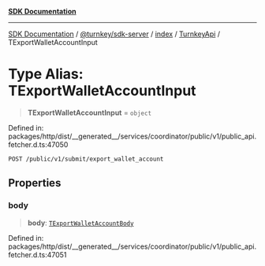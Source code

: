 [**SDK Documentation**](../../../../../../README.mdx)

***

[SDK Documentation](../../../../../../packages.mdx) / [@turnkey/sdk-server](../../../../README.mdx) / [index](../../../README.mdx) / [TurnkeyApi](../README.mdx) / TExportWalletAccountInput

# Type Alias: TExportWalletAccountInput

> **TExportWalletAccountInput** = `object`

Defined in: packages/http/dist/\_\_generated\_\_/services/coordinator/public/v1/public\_api.fetcher.d.ts:47050

`POST /public/v1/submit/export_wallet_account`

## Properties

### body

> **body**: [`TExportWalletAccountBody`](TExportWalletAccountBody.mdx)

Defined in: packages/http/dist/\_\_generated\_\_/services/coordinator/public/v1/public\_api.fetcher.d.ts:47051
